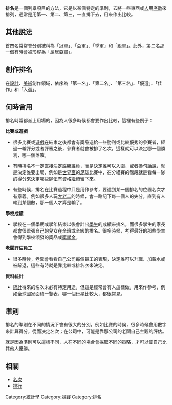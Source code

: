 '''排名'''是一個列舉項目的方法，它是以某個特定的準則，去將一些東西或[[人|人]]用[[序數|序數]]來排列，通常是用第一、第二、第三，一直排下去，用來作出比較。

==其他說法==
首四名常常會分別被稱為「冠軍」、「亞軍」、「季軍」和「殿軍」。此外，第二名那一個有時會被形容為「屈居亞軍」。

==創作排名==
在[[設計|設計]]、[[美術|美術]]創作領域，依序為「第一名」、「第二名」、「第三名」、「優選」、「佳作」和「入選」。

==何時會用==
排名時常都派上用場的，因為人很多時候都會要作出比較，這裡有些例子：

;'''比賽或遊戲'''
* 很多比賽或[[遊戲|遊戲]]在結束之後都會有奬品送給一些勝利或比較優秀的參賽者，經過一輪評分或者評審之後，參賽者就會被排了名次，這樣就可以決定哪一個勝利，哪一個落敗。

* 有時排名不一定直接決定誰勝誰負，而是決定誰可以入圍，或者換句話說，就是決定誰要出局，例如是[[世界盃|世界盃]]的[[足球|足球]]比賽中，在分組賽的階段就是看每一隊的得分來決定哪些隊伍有資格繼續留下來。

* 有些時候，排名在比賽過程中只是用作參考，要達到某一個排名的位置名次才有意義。例如很多人玩[[大老二|大老二]]的時候，會一路記下每一個人的失分，直到有人輸到某個數，那一個人才算是輸了。

;'''學校成績'''
* 學校在一個學期或學年結束以後會計出[[學生|學生]]的成績來排名，而很多學生的家長都會很緊張自己的兒女在全班或全級的排名。很多時候，考得最好的那些學生會得到學校頒發的奬品或[[奬學金|奬學金]]。

;'''老闆評估員工'''
* 很多時候，老闆會看看自己公司每個員工的表現，決定誰可以升職、加薪水或被辭退，這些有時就是靠比較或排名次來決定。

;'''資料統計'''
* [[統計|統計]]得來的名次未必有特定用途，但這是經常會有人這樣做，用來作參考，例如全球國家面積一覽表，哪一個[[行星|行星]]比較大，都很常見。

==準則==
排名的準則在不同的情況下會有很大的分別，例如比賽的時候，很多時候會用數字來計算得分，從而決定名次；在公司中，可能是靠那公司的老闆自己主觀的評估。

就是因為準則可以這樣不同，人在不同的場合會採取不同的策略，才可以使自己比其他人優勝。

==相關==
*[[名次|名次]]
*[[排行|排行]]

{{Statistics-stub}}
[[Category:統計學|Category:統計學]]
[[Category:競賽|Category:競賽]]
[[Category:排名|Category:排名]]